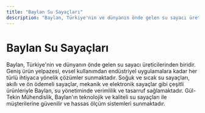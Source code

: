 ```yaml
---
title: "Baylan Su Sayaçları"
description: "Baylan, Türkiye'nin ve dünyanın önde gelen su sayacı üreticilerinden biridir. Geniş ürün yelpazesi, evsel kullanımdan endüstriyel uygulamalara kadar her türl..."
---
```


# Baylan Su Sayaçları

Baylan, Türkiye'nin ve dünyanın önde gelen su sayacı üreticilerinden biridir. Geniş ürün yelpazesi, evsel kullanımdan endüstriyel uygulamalara kadar her türlü ihtiyaca yönelik çözümler sunmaktadır. Soğuk ve sıcak su sayaçları, akıllı ve ön ödemeli sayaçlar, mekanik ve elektronik sayaçlar gibi çeşitli ürünleriyle Baylan, su yönetiminde verimlilik ve tasarruf sağlamaktadır. Gül-Tekin Mühendislik, Baylan'ın teknolojik ve kaliteli su sayaçları ile müşterilerine güvenilir ve hassas ölçüm sistemleri sunmaktadır.